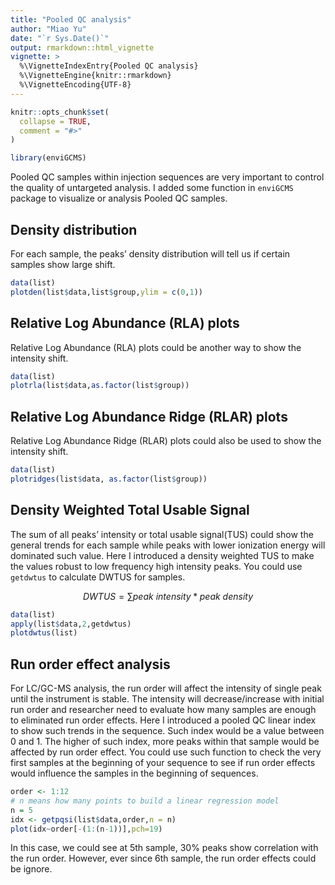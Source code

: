 ```yaml
---
title: "Pooled QC analysis"
author: "Miao Yu"
date: "`r Sys.Date()`"
output: rmarkdown::html_vignette
vignette: >
  %\VignetteIndexEntry{Pooled QC analysis}
  %\VignetteEngine{knitr::rmarkdown}
  %\VignetteEncoding{UTF-8}
---
```


```r
knitr::opts_chunk$set(
  collapse = TRUE,
  comment = "#>"
)
```

```r
library(enviGCMS)
```

Pooled QC samples within injection sequences are very important to control the quality of untargeted analysis. I added some function in `enviGCMS` package to visualize or analysis Pooled QC samples.

## Density distribution

For each sample, the peaks' density distribution will tell us if certain samples show large shift.

```r
data(list)
plotden(list$data,list$group,ylim = c(0,1))
```

## Relative Log Abundance (RLA) plots

Relative Log Abundance (RLA) plots could be another way to show the intensity shift.

```r
data(list)
plotrla(list$data,as.factor(list$group))
```

## Relative Log Abundance Ridge (RLAR) plots

Relative Log Abundance Ridge (RLAR) plots could also be used to show the intensity shift.

```r
data(list)
plotridges(list$data, as.factor(list$group))
```


## Density Weighted Total Usable Signal

The sum of all peaks' intensity or total usable signal(TUS) could show the general trends for each sample while peaks with lower ionization energy will dominated such value. Here I introduced a density weighted TUS to make the values robust to low frequency high intensity peaks. You could use `getdwtus` to calculate DWTUS for samples.

$$DWTUS = \sum peak\ intensity * peak\ density$$

```r
data(list)
apply(list$data,2,getdwtus)
plotdwtus(list)
```

## Run order effect analysis

For LC/GC-MS analysis, the run order will affect the intensity of single peak until the instrument is stable. The intensity will decrease/increase with initial run order and researcher need to evaluate how many samples are enough to eliminated run order effects. Here I introduced a pooled QC linear index to show such trends in the sequence. Such index would be a value between 0 and 1. The higher of such index, more peaks within that sample would be affected by run order effect. You could use such function to check the very first samples at the beginning of your sequence to see if run order effects would influence the samples in the beginning of sequences.

```r
order <- 1:12
# n means how many points to build a linear regression model
n = 5
idx <- getpqsi(list$data,order,n = n)
plot(idx~order[-(1:(n-1))],pch=19)
```

In this case, we could see at 5th sample, 30% peaks show correlation with the run order. However, ever since 6th sample, the run order effects could be ignore.



